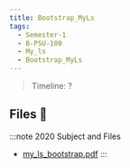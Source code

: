 ```yaml
---
title: Bootstrap_MyLs
tags:
  - Semester-1
  - B-PSU-100
  - My_ls
  - Bootstrap_MyLs
---
```

> Timeline: ?


## Files 📂

:::note 2020 Subject and Files
- [my_ls_bootstrap.pdf](https://github.com/Studio-17/Epitech-Subjects/raw/main/Semester-1/B-PSU-100/My_ls/Bootstrap_MyLs/my_ls_bootstrap.pdf)
:::
